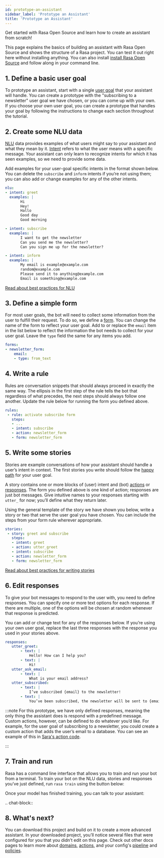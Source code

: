 ```yaml
---
id: prototype-an-assistant
sidebar_label: 'Prototype an Assistant'
title: 'Prototype an Assistant'
---
```



Get started with Rasa Open Source and learn how to create an assistant from scratch!

This page explains the basics of building an assistant with Rasa Open Source and shows the structure of a Rasa project.
You can test it out right here without installing anything. You can also install
[install Rasa Open Source](./installation.mdx) and follow along in your command line.

<Prototyper startPrototyperApi="https://trainer-service.prototyping.rasa.com/startPrototyping">

## 1. Define a basic user goal

To prototype an assistant, start with a single [user goal](../glossary.mdx#user-goal)
that your assistant will handle. You can create a prototype with the "subscribing to a newsletter" user goal
we have chosen, or you can come up with your own. If you choose your own user goal,
you can create a prototype that handles your goal by following the instructions to change each
section throughout the tutorial.


## 2. Create some NLU data

[NLU](../glossary.mdx#rasa-nlu) data provides examples of what users might say to your assistant and what they mean by it.
[Intent](../glossary.mdx#intent)  refers to what the user means with a specific message.
Your assistant can only learn to recognize intents for which it has seen examples, so we need to provide some data.

Add examples for your user-goal specific intents in the format shown below.
You can delete the `subscribe` and `inform` intents if you’re not using them;
you can also add or change examples for any of the other intents.

```yaml live noResult name="nlu"
nlu:
- intent: greet
  examples: |
       Hi
       Hey!
       Hallo
       Good day
       Good morning

- intent: subscribe
  examples: |
       I want to get the newsletter
       Can you send me the newsletter?
       Can you sign me up for the newsletter?

- intent: inform
  examples: |
       My email is example@example.com
       random@example.com
       Please send it to anything@example.com
       Email is something@example.com
```

[Read about best practices for NLU](../nlu/training-data-format.mdx)


## 3. Define a simple form

For most user goals, the bot will need to collect some information from the user to fulfill their request.
To do so, we define a [form](../glossary.mdx#form). You can change the name of the form to reflect your user goal.
Add to or replace the `email` item in the list below to reflect the information the bot needs
to collect for your user goal. Leave the `type` field the same for any items you add.

```yaml live noResult name="forms"
forms:
- newsletter_form:
    email:
    - type: from_text
```

## 4. Write a rule

Rules are conversation snippets that should always proceed in exactly the same way. The ellipsis in the
first step of the rule tells the bot that regardless of what precedes, the next steps should always
follow one another. Update the rule below for running the form you defined above.

```yaml live noResult name="rules"
rules:
 - rule: activate subscribe form
   steps:
   - ...
   - intent: subscribe
   - action: newsletter_form
   - form: newsletter_form
```

## 5. Write some stories

Stories are example conversations of how your assistant should handle a user’s intent in context.
The first stories you write should follow the [happy path](../glossary.mdx#happy--unhappy-paths) for your user goal.

A story contains one or more blocks of (user) intent and (bot) [actions](../glossary.mdx#action) or [responses](../glossary.mdx#template--response--utterance).
The form you defined above is one kind of action; responses are just bot messages.
Give intuitive names to your responses starting with `utter_` for now; you’ll define what they return later.

Using the general template of the story we have shown you below, write a story or two that serve
the user goal you have chosen. You can include the steps from your form rule wherever appropriate.

```yaml live noResult name="stories"
stories:
 - story: greet and subscribe
   steps:
   - intent: greet
   - action: utter_greet
   - intent: subscribe
   - action: newsletter_form
   - form: newsletter_form
```

[Read about best practices for writing stories](../core/stories.mdx)


## 6. Edit responses

To give your bot messages to respond to the user with, you need to define responses.
You can specify one or more text options for each response. If there are multiple, one of the options
will be chosen at random whenever that response is predicted.

You can add or change text for any of the responses below. If you’re using your own user goal,
replace the last three responses with the response you used in your stories above.

```yaml live noResult name="responses"
responses:
   utter_greet:
       - text: |
           Hello! How can I help you?
       - text: |
           Hi!
   utter_ask_email:
       - text: |
           What is your email address?
   utter_subscribed:
       - text: |
           I’ve subscribed {email} to the newsletter!
       - text: |
           You’ve been subscribed, the newsletter will be sent to {email}.
```

:::note
For this prototype, we have only defined responses, meaning the only thing the assistant does is respond with a
predefined message. Custom actions, however, can be defined to do whatever you’d like.
For example, for the user goal of subscribing to a newsletter, you could create a custom action
that adds the user’s email to a database. You can see an example of this
in [Sara's action code](https://github.com/RasaHQ/rasa-demo/blob/master/actions/actions.py).

:::

## 7. Train and run

Rasa has a command line interface that allows you to train and run your bot from a terminal.
To train your bot on the NLU data, stories and responses you’ve just defined, run `rasa train` using
the button below:

<TrainButton />

Once your model has finished training, you can talk to your assistant:

.. chat-block::


## 8. What's next?

You can download this project and build on it to create a more advanced assistant.
In your downloaded project, you’ll notice several files that were configured for you that you didn’t edit on this page.
Check out other docs pages to learn more about [domains](../core/domains.mdx), [actions](../core/actions.mdx),
and your config's [pipeline](../nlu/choosing-a-pipeline.mdx) and [policies](../core/policies.mdx).

<DownloadButton />

</Prototyper>
